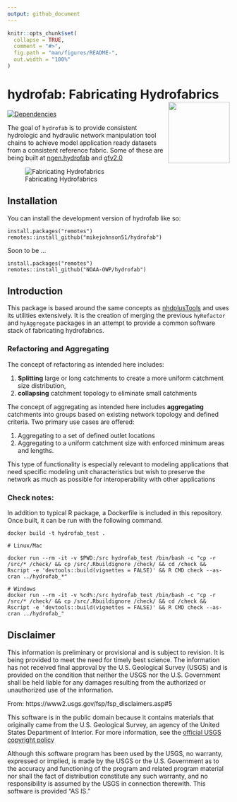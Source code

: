 ```yaml
---
output: github_document
---
```


<!-- README.md is generated from README.Rmd. Please edit that file -->

```r
knitr::opts_chunk$set(
  collapse = TRUE,
  comment = "#>",
  fig.path = "man/figures/README-",
  out.width = "100%"
)
```

# hydrofab: Fabricating Hydrofabrics <img src='man/figures/imgfile.png' align="right" height="139" />

<!-- badges: start -->
[![Dependencies](https://img.shields.io/badge/dependencies-19/80-red?style=flat)](#)
<!-- badges: end -->

The goal of `hydrofab` is to provide consistent hydrologic and hydraulic network manipulation tool chains to achieve model application ready datasets from a consistent reference fabric. Some of these are being built at [ngen.hydrofab](https://github.com/mikejohnson51/ngen.hydrofab) and [gfv2.0](https://code.usgs.gov/wma/nhgf/gfv2.0)

![Fabricating Hydrofabrics](https://media1.giphy.com/media/Kd5uWrNKjhRGfopdHJ/giphy.gif?cid=ecf05e476u6oq5neboo6x6lk5gngbz2yuh5st0sxplbmczft&rid=giphy.gif)



## Installation

You can install the development version of hydrofab like so:

```
install.packages("remotes")
remotes::install_github("mikejohnson51/hydrofab")
```

Soon to be ...

```
install.packages("remotes")
remotes::install_github("NOAA-OWP/hydrofab")
```

## Introduction 

This package is based around the same concepts as [nhdplusTools](https://usgs-r.github.io/nhdplusTools/) and uses its utilities extensively. It is the creation of merging the 
previous `hyRefactor` and `hyAggregate` packages in an attempt to provide a common software stack of fabricating hydrofabrics.

### Refactoring and Aggregating

The concept of refactoring as intended here includes:

1) **Splitting** large or long catchments to create a more uniform catchment size
distribution,  
2) **collapsing** catchment topology to eliminate small catchments


The concept of aggregating as intended here includes **aggregating** catchments into groups based on existing network topology and defined criteria. Two primary use cases are offered:

1. Aggregating to a set of defined outlet locations
2. Aggregating to a uniform catchment size with enforced minimum areas and lengths.

This type of functionality is especially relevant to modeling applications that
need specific modeling unit characteristics but wish to preserve the network as
much as possible for interoperability with other applications 


### Check notes:

In addition to typical R package, a Dockerfile is included in this repository. Once built, it can be run with the following command.

```
docker build -t hydrofab_test .

# Linux/Mac

docker run --rm -it -v $PWD:/src hydrofab_test /bin/bash -c "cp -r /src/* /check/ && cp /src/.Rbuildignore /check/ && cd /check && Rscript -e 'devtools::build(vignettes = FALSE)' && R CMD check --as-cran ../hydrofab_*"

# Windows
docker run --rm -it -v %cd%:/src hydrofab_test /bin/bash -c "cp -r /src/* /check/ && cp /src/.Rbuildignore /check/ && cd /check && Rscript -e 'devtools::build(vignettes = FALSE)' && R CMD check --as-cran ../hydrofab_"
```

## Disclaimer

This information is preliminary or provisional and is subject to revision. It is being provided to meet the need for timely best science. The information has not received final approval by the U.S. Geological Survey (USGS) and is provided on the condition that neither the USGS nor the U.S. Government shall be held liable for any damages resulting from the authorized or unauthorized use of the information.

From: https://www2.usgs.gov/fsp/fsp_disclaimers.asp#5

This software is in the public domain because it contains materials that originally came from the U.S. Geological Survey, an agency of the United States Department of Interior. For more information, see the [official USGS copyright policy](https://www.usgs.gov/information-policies-and-instructions/copyrights-and-credits "official USGS copyright policy")

Although this software program has been used by the USGS, no warranty, expressed or implied, is made by the USGS or the U.S. Government as to the accuracy and functioning of the program and related program material nor shall the fact of distribution constitute any such warranty, and no responsibility is assumed by the USGS in connection therewith.
This software is provided "AS IS."


